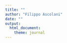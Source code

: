 ```yaml
---
title: ""
author: "Filippo Ascolani"
date: ""
output: 
  html_document:
    theme: journal
---
```



